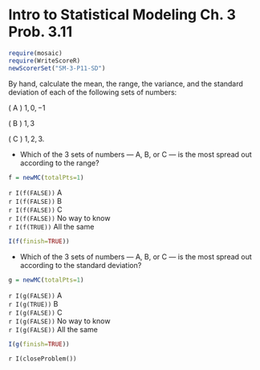 Intro to Statistical Modeling Ch. 3 Prob. 3.11
========================================================
```{r include=FALSE}
require(mosaic)
require(WriteScoreR)
newScorerSet("SM-3-P11-SD")
```

By hand, calculate the mean, the range, the variance, and the standard
deviation of each of the following sets of numbers:

  ( A ) $1, 0, -1$

  ( B ) $1, 3$

  ( C ) $1, 2, 3$.

* Which of the 3 sets of numbers --- A, B, or C --- is the most spread out according to the range? 
```{r include=FALSE}
f = newMC(totalPts=1)
```
  `r I(f(FALSE))` A     
  `r I(f(FALSE))` B      
  `r I(f(FALSE))` C     
  `r I(f(FALSE))` No way to know     
  `r I(f(TRUE))` All the same       
```{r include=FALSE, results="hide"}
I(f(finish=TRUE))
```


* Which of the 3 sets of numbers  --- A, B, or C --- is the most spread out according to the standard deviation?
```{r include=FALSE}
g = newMC(totalPts=1)
```
  `r I(g(FALSE))` A     
  `r I(g(TRUE))` B     
  `r I(g(FALSE))` C     
  `r I(g(FALSE))` No way to know     
  `r I(g(FALSE))` All the same

```{r include=FALSE, results="hide"}
I(g(finish=TRUE))
```

`r I(closeProblem())`



